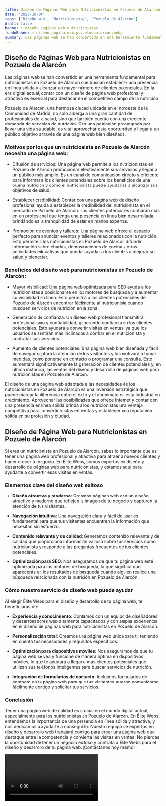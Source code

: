 ```yaml
---
title: Diseño de Páginas Web para Nutricionistas en Pozuelo de Alarcón
date: '2023-10-04'
tags: ['Diseño web', 'Nutricionistas', 'Pozuelo de Alarcón']
draft: false
banner : diseño_paginas_web_nutricionistas
fondoBanner : diseño_pagina_web_pozuelodealarcón.webp
summary: Las páginas web se han convertido en una herramienta fundamental para nutricionistas en Pozuelo de Alarcón que buscan establecer una presencia en línea sólida y alcanzar un mayor número de clientes potenciales. En la era digital actual, contar con un diseño de página web profesional y atractivo es esencial para destacar en el competitivo campo de la nutrición.
---
```


## **Diseño de Páginas Web para Nutricionistas en Pozuelo de Alarcón**

Las páginas web se han convertido en una herramienta fundamental para nutricionistas en Pozuelo de Alarcón que buscan establecer una presencia en línea sólida y alcanzar un mayor número de clientes potenciales. En la era digital actual, contar con un diseño de página web profesional y atractivo es esencial para destacar en el competitivo campo de la nutrición.

Pozuelo de Alarcón, una hermosa ciudad ubicada en el noroeste de la Comunidad de Madrid, no solo alberga a una gran cantidad de profesionales de la salud, sino que también cuenta con una creciente demanda de servicios de nutrición. Con una población preocupada por llevar una vida saludable, es vital aprovechar esta oportunidad y llegar a un público objetivo a través de una página web bien diseñada.

### **Motivos por los que un nutricionista en Pozuelo de Alarcón necesita una página web:**

- Difusión de servicios: Una página web permite a los nutricionistas en Pozuelo de Alarcón promocionar efectivamente sus servicios y llegar a un público más amplio. Es un canal de comunicación directo y eficiente para informar a los clientes potenciales sobre los beneficios de una buena nutrición y cómo el nutricionista puede ayudarles a alcanzar sus objetivos de salud.

- Establecer credibilidad: Contar con una página web de diseño profesional ayuda a establecer la credibilidad del nutricionista en el mercado de Pozuelo de Alarcón. Los clientes potenciales confiarán más en un profesional que tenga una presencia en línea bien desarrollada, brindándoles la tranquilidad de estar en manos expertas.

- Promoción de eventos y talleres: Una página web ofrece el espacio perfecto para anunciar eventos y talleres relacionados con la nutrición. Esto permite a los nutricionistas en Pozuelo de Alarcón difundir información sobre charlas, demostraciones de cocina y otras actividades educativas que puedan ayudar a los clientes a mejorar su salud y bienestar.

### **Beneficios del diseño web para nutricionistas en Pozuelo de Alarcón:**

- Mayor visibilidad: Una página web optimizada para SEO ayuda a los nutricionistas a posicionarse en los motores de búsqueda y a aumentar su visibilidad en línea. Esto permitirá a los clientes potenciales de Pozuelo de Alarcón encontrar fácilmente al nutricionista cuando busquen servicios de nutrición en la zona.

- Generación de confianza: Un diseño web profesional transmitirá profesionalismo y confiabilidad, generando confianza en los clientes potenciales. Esto ayudará a convertir visitas en ventas, ya que los usuarios se sentirán más inclinados a confiar en el nutricionista y contratar sus servicios.

- Aumento de clientes potenciales: Una página web bien diseñada y fácil de navegar captará la atención de los visitantes y los motivará a tomar medidas, como ponerse en contacto o programar una consulta. Esto aumentará significativamente la generación de clientes potenciales y, en última instancia, las ventas del diseño y desarrollo de páginas web para nutricionistas en Pozuelo de Alarcón.

El diseño de una página web adaptada a las necesidades de los nutricionistas en Pozuelo de Alarcón es una inversión estratégica que puede marcar la diferencia entre el éxito y el anonimato en esta industria en crecimiento. Aprovechar las posibilidades que ofrece Internet y contar con una presencia en línea sólida brinda a los nutricionistas una ventaja competitiva para convertir visitas en ventas y establecer una reputación sólida en su profesión y ciudad.

<GifSeo />

<Cta />

## Diseño de Página Web para Nutricionistas en Pozuelo de Alarcón

Si eres un nutricionista en Pozuelo de Alarcón, sabes lo importante que es tener una página web profesional y atractiva para atraer a nuevos clientes y hacer crecer tu negocio. En Élite Webs, somos expertos en diseño y desarrollo de páginas web para nutricionistas, y estamos aquí para ayudarte a convertir esas visitas en ventas.

### Elementos clave del diseño web exitoso

- **Diseño atractivo y moderno**: Creamos páginas web con un diseño atractivo y moderno que reflejen la imagen de tu negocio y capturen la atención de tus visitantes.

- **Navegación intuitiva**: Una navegación clara y fácil de usar es fundamental para que tus visitantes encuentren la información que necesitan sin esfuerzo.

- **Contenido relevante y de calidad**: Generamos contenido relevante y de calidad que proporciona información valiosa sobre tus servicios como nutricionista y responde a las preguntas frecuentes de tus clientes potenciales.

- **Optimización para SEO**: Nos aseguramos de que tu página web esté optimizada para los motores de búsqueda, lo que significa que aparecerás en los resultados de búsqueda cuando alguien realice una búsqueda relacionada con la nutrición en Pozuelo de Alarcón.

### Cómo nuestro servicio de diseño web puede ayudar

Al elegir Élite Webs para el diseño y desarrollo de tu página web, te beneficiarás de:

- **Experiencia y conocimiento**: Contamos con un equipo de diseñadores y desarrolladores web altamente capacitados y con amplia experiencia en el diseño de páginas web para nutricionistas en Pozuelo de Alarcón.

- **Personalización total**: Creamos una página web única para ti, teniendo en cuenta tus necesidades y requisitos específicos.

- **Optimización para dispositivos móviles**: Nos aseguramos de que tu página web se vea y funcione de manera óptima en dispositivos móviles, lo que te ayudará a llegar a más clientes potenciales que utilizan sus teléfonos inteligentes para buscar servicios de nutrición.

- **Integración de formularios de contacto**: Incluimos formularios de contacto en tu página web para que tus visitantes puedan comunicarse fácilmente contigo y solicitar tus servicios.

### Conclusión

Tener una página web de calidad es crucial en el mundo digital actual, especialmente para los nutricionistas en Pozuelo de Alarcón. En Élite Webs, entendemos la importancia de una presencia en línea sólida y atractiva, y nos dedicamos a ayudarte a conseguirlo. Nuestro equipo de expertos en diseño y desarrollo web trabajará contigo para crear una página web que destaque entre la competencia y convierta las visitas en ventas. No pierdas la oportunidad de tener un negocio exitoso y contrata a Élite Webs para el diseño y desarrollo de tu página web. ¡Contáctanos hoy mismo!

<Video />

<CtaBot job='Nutricionistas' city='Pozuelo de Alarcón'/>

<Gmaps query='Pozuelo de Alarcón+españa+maps' />